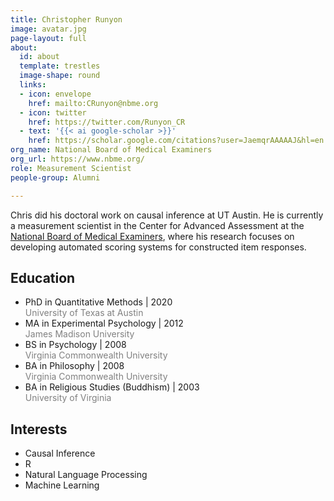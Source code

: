 ```yaml
---
title: Christopher Runyon
image: avatar.jpg
page-layout: full
about:
  id: about
  template: trestles
  image-shape: round
  links:
  - icon: envelope
    href: mailto:CRunyon@nbme.org
  - icon: twitter
    href: https://twitter.com/Runyon_CR
  - text: '{{< ai google-scholar >}}'
    href: https://scholar.google.com/citations?user=JaemqrAAAAAJ&hl=en
org_name: National Board of Medical Examiners
org_url: https://www.nbme.org/
role: Measurement Scientist
people-group: Alumni

---
```


:::::{#about}

Chris did his doctoral work on causal inference at UT Austin. He is currently a measurement scientist in the Center for Advanced Assessment at the [National Board of Medical Examiners](https://www.nbme.org), where his research focuses on developing automated scoring systems for constructed item responses. 

::::{.grid}

::: {.g-col-6}

## Education

- PhD in Quantitative Methods | 2020 <br> [University of Texas at Austin]{style='color:gray;'}
- MA in Experimental Psychology | 2012 <br> [James Madison University]{style='color:gray;'}
- BS in Psychology | 2008 <br> [Virginia Commonwealth University]{style='color:gray;'}
- BA in Philosophy | 2008 <br> [Virginia Commonwealth University]{style='color:gray;'}
- BA in Religious Studies (Buddhism) | 2003 <br> [University of Virginia]{style='color:gray;'}

:::

::: {.g-col-6}

## Interests

- Causal Inference
- R
- Natural Language Processing
- Machine Learning

:::

::::

:::::
